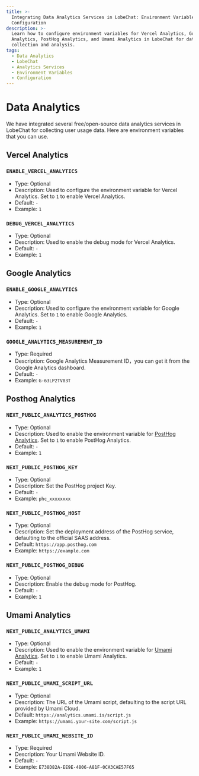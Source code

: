 ```yaml
---
title: >-
  Integrating Data Analytics Services in LobeChat: Environment Variables and
  Configuration
description: >-
  Learn how to configure environment variables for Vercel Analytics, Google
  Analytics, PostHog Analytics, and Umami Analytics in LobeChat for data
  collection and analysis.
tags:
  - Data Analytics
  - LobeChat
  - Analytics Services
  - Environment Variables
  - Configuration
---
```


# Data Analytics

We have integrated several free/open-source data analytics services in LobeChat for collecting user usage data. Here are environment variables that you can use.

## Vercel Analytics

### `ENABLE_VERCEL_ANALYTICS`

- Type: Optional
- Description: Used to configure the environment variable for Vercel Analytics. Set to `1` to enable Vercel Analytics.
- Default: `-`
- Example: `1`

### `DEBUG_VERCEL_ANALYTICS`

- Type: Optional
- Description: Used to enable the debug mode for Vercel Analytics.
- Default: `-`
- Example: `1`

## Google Analytics

### `ENABLE_GOOGLE_ANALYTICS`

- Type: Optional
- Description: Used to configure the environment variable for Google Analytics. Set to `1` to enable Google Analytics.
- Default: `-`
- Example: `1`

### `GOOGLE_ANALYTICS_MEASUREMENT_ID`

- Type: Required
- Description: Google Analytics Measurement ID，you can get it from the Google Analytics dashboard.
- Default: `-`
- Example: `G-63LP2TV03T`

## Posthog Analytics

### `NEXT_PUBLIC_ANALYTICS_POSTHOG`

- Type: Optional
- Description: Used to enable the environment variable for [PostHog Analytics][posthog-analytics-url]. Set to `1` to enable PostHog Analytics.
- Default: `-`
- Example: `1`

### `NEXT_PUBLIC_POSTHOG_KEY`

- Type: Optional
- Description: Set the PostHog project Key.
- Default: `-`
- Example: `phc_xxxxxxxx`

### `NEXT_PUBLIC_POSTHOG_HOST`

- Type: Optional
- Description: Set the deployment address of the PostHog service, defaulting to the official SAAS address.
- Default: `https://app.posthog.com`
- Example: `https://example.com`

### `NEXT_PUBLIC_POSTHOG_DEBUG`

- Type: Optional
- Description: Enable the debug mode for PostHog.
- Default: `-`
- Example: `1`

## Umami Analytics

### `NEXT_PUBLIC_ANALYTICS_UMAMI`

- Type: Optional
- Description: Used to enable the environment variable for [Umami Analytics][umami-analytics-url]. Set to `1` to enable Umami Analytics.
- Default: `-`
- Example: `1`

### `NEXT_PUBLIC_UMAMI_SCRIPT_URL`

- Type: Optional
- Description: The URL of the Umami script, defaulting to the script URL provided by Umami Cloud.
- Default: `https://analytics.umami.is/script.js`
- Example: `https://umami.your-site.com/script.js`

### `NEXT_PUBLIC_UMAMI_WEBSITE_ID`

- Type: Required
- Description: Your Umami Website ID.
- Default: `-`
- Example: `E738D82A-EE9E-4806-A81F-0CA3CAE57F65`

[posthog-analytics-url]: https://posthog.com
[umami-analytics-url]: https://umami.is
